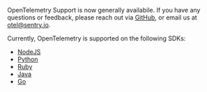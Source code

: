 <Note>

OpenTelemetry Support is now generally availabile. If you have any questions or feedback, please reach out via [GitHub](https://github.com/getsentry/sentry/discussions/40712), or email us at [otel@sentry.io](mailto:otel@sentry.io).

Currently, OpenTelemetry is supported on the following SDKs:
  - [NodeJS](https://docs.sentry.io/platforms/node/performance/instrumentation/opentelemetry/)
  - [Python](https://docs.sentry.io/platforms/python/performance/instrumentation/opentelemetry/)
  - [Ruby](https://docs.sentry.io/platforms/ruby/performance/instrumentation/opentelemetry/)
  - [Java](https://docs.sentry.io/platforms/java/performance/instrumentation/opentelemetry/)
  - [Go](https://docs.sentry.io/platforms/go/performance/instrumentation/opentelemetry/)

</Note>
